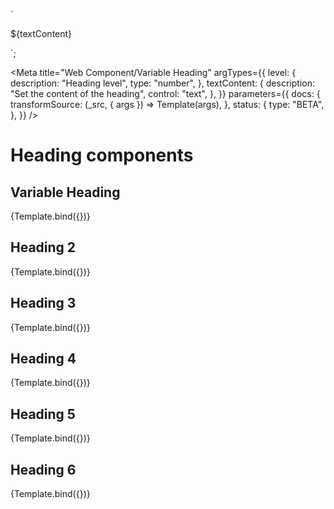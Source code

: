 <!-- @license CC0-1.0 -->

  `<section>
  <utrecht-heading level="${level}">${textContent}</utrecht-heading>
</section>`;

<Meta
  title="Web Component/Variable Heading"
  argTypes={{
    level: {
      description: "Heading level",
      type: "number",
    },
    textContent: {
      description: "Set the content of the heading",
      control: "text",
    },
  }}
  parameters={{
    docs: {
      transformSource: (_src, { args }) => Template(args),
    },
    status: {
      type: "BETA",
    },
  }}
/>

# Heading components

## Variable Heading

<Canvas>
  <Story
    name="Heading 1"
    args={{
      level: 1,
      textContent: "The Quick Brown Fox Jumps Over The Lazy Dog",
    }}
  >
    {Template.bind({})}
  </Story>
</Canvas>

<ArgsTable story="Heading 1" />

## Heading 2

<Canvas>
  <Story
    name="Heading 2"
    args={{
      level: 2,
      textContent: "The Quick Brown Fox Jumps Over The Lazy Dog",
    }}
  >
    {Template.bind({})}
  </Story>
</Canvas>

## Heading 3

<Canvas>
  <Story
    name="Heading 3"
    args={{
      level: 3,
      textContent: "The Quick Brown Fox Jumps Over The Lazy Dog",
    }}
  >
    {Template.bind({})}
  </Story>
</Canvas>

## Heading 4

<Canvas>
  <Story
    name="Heading 4"
    args={{
      level: 4,
      textContent: "The Quick Brown Fox Jumps Over The Lazy Dog",
    }}
  >
    {Template.bind({})}
  </Story>
</Canvas>

## Heading 5

<Canvas>
  <Story
    name="Heading 5"
    args={{
      level: 5,
      textContent: "The Quick Brown Fox Jumps Over The Lazy Dog",
    }}
  >
    {Template.bind({})}
  </Story>
</Canvas>

## Heading 6

<Canvas>
  <Story
    name="Heading 6"
    args={{
      level: 6,
      textContent: "The Quick Brown Fox Jumps Over The Lazy Dog",
    }}
  >
    {Template.bind({})}
  </Story>
</Canvas>
